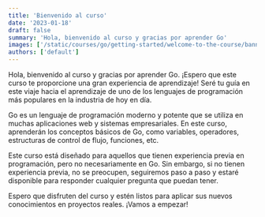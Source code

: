 ```yaml
---
title: 'Bienvenido al curso'
date: '2023-01-18'
draft: false
summary: 'Hola, bienvenido al curso y gracias por aprender Go'
images: ['/static/courses/go/getting-started/welcome-to-the-course/banner.png']
authors: ['default']
---
```


Hola, bienvenido al curso y gracias por aprender Go. ¡Espero que este curso te proporcione una gran experiencia de aprendizaje!
Seré tu guía en este viaje hacia el aprendizaje de uno de los lenguajes de programación más populares en la industria de hoy en día.

Go es un lenguaje de programación moderno y potente que se utiliza en muchas aplicaciones web y sistemas empresariales. En este curso, aprenderán los conceptos básicos de Go, como variables, operadores, estructuras de control de flujo, funciones, etc.

Este curso está diseñado para aquellos que tienen experiencia previa en programación, pero no necesariamente en Go. Sin embargo, si no tienen experiencia previa, no se preocupen, seguiremos paso a paso y estaré disponible para responder cualquier pregunta que puedan tener.

Espero que disfruten del curso y estén listos para aplicar sus nuevos conocimientos en proyectos reales. ¡Vamos a empezar!